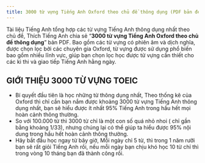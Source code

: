 ---
title: 3000 từ vựng Tiếng Anh Oxford theo chủ đề thông dụng (PDF bản đẹp
---

Tài liệu Tiếng Anh tổng hợp các từ vựng Tiếng Anh thông dụng nhất theo chủ đề, Thích Tiếng Anh chia sẻ “**3000 từ vựng Tiếng Anh Oxford theo chủ đề thông dụng**” bản PDF. Bao gồm các từ vựng có phiên âm và dịch nghĩa, được chọn lọc bởi các chuyên gia Oxford, từ vựng được sử dụng phổ biến bao gồm nhiều lĩnh vực, giúp bạn chọn lọc học được từ vựng cần thiết cho các kì thi và giao tiếp Tiếng Anh hằng ngày.

## GIỚI THIỆU 3000 TỪ VỰNG TOEIC

- Bí quyết đầu tiên là học những từ thông dụng nhất, Theo thống kê của Oxford thì chỉ cần bạn nắm được khoảng 3000 từ vựng Tiếng Anh thông dụng nhất, bạn sẽ hiểu được ít nhất 95% Tiếng Anh trong hầu hết mọi hoàn cảnh thông thường.
- So với 100.000 từ thì 3000 từ chỉ là một con số quá nhỏ nhoi ( chỉ gần bằng khoảng 1/33), nhưng chúng lại có thể giúp ta hiểu được 95% nội dung trong hầu hết hoàn cảnh thông thường.
- Hãy bắt đầu học ngay từ bây giờ, Mỗi ngày chỉ 5 từ, thì trong 1 năm rưỡi bạn sẽ rất giỏi Tiếng Anh rồi, nếu mỗi ngày bạn chịu khó học 10 từ chỉ thì trong vòng 10 tháng bạn đã thành công rồi.
